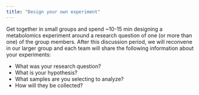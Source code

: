 ```yaml
---
title: "Design your own experiment"
---
```


Get together in small groups and spend ~10-15 min designing a metabolomics experiment around a research question of one (or more than one) of the group members. After this discussion period, we will reconvene in our larger group and each team will share the following information about your experiments:

-   What was your research question?
-   What is your hypothesis?
-   What samples are you selecting to analyze?
-   How will they be collected?
